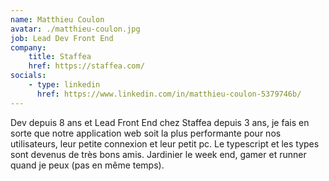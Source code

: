 ```yaml
---
name: Matthieu Coulon
avatar: ./matthieu-coulon.jpg
job: Lead Dev Front End
company:
    title: Staffea
    href: https://staffea.com/
socials:
    - type: linkedin
      href: https://www.linkedin.com/in/matthieu-coulon-5379746b/
---
```


Dev depuis 8 ans et Lead Front End chez Staffea depuis 3 ans, je fais en sorte que notre application web soit la plus performante pour nos utilisateurs, leur petite connexion et leur petit pc. Le typescript et les types sont devenus de très bons amis.
Jardinier le week end, gamer et runner quand je peux (pas en même temps).
